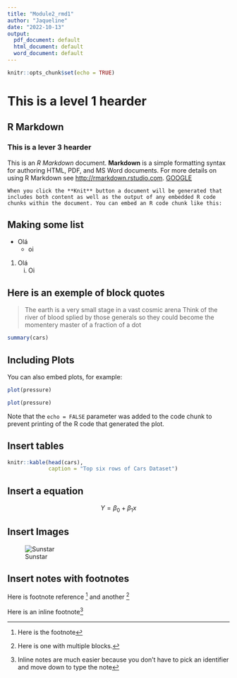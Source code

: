 ```yaml
---
title: "Module2_rmd1"
author: "Jaqueline"
date: "2022-10-13"
output:
  pdf_document: default
  html_document: default
  word_document: default
---
```


```r
knitr::opts_chunk$set(echo = TRUE)
```

# This is a level 1 hearder
## R Markdown
### This is a lever 3 hearder

This is an _R Markdown_ document. **Markdown** is a simple formatting syntax for authoring HTML, PDF, and MS Word documents. For more details on using R Markdown see <http://rmarkdown.rstudio.com>.
[GOOGLE](https://www.google.com/)

```
When you click the **Knit** button a document will be generated that includes both content as well as the output of any embedded R code chunks within the document. You can embed an R code chunk like this:
```

## Making some list
* Olá
    - oi
1. Olá
    i. Oi
    
## Here is an exemple of block quotes
> The earth is a very small stage in a vast cosmic arena
> Think of the river of blood splied by those generals so they could become the momentery master of a fraction of a dot
```r
summary(cars)
```

## Including Plots

You can also embed plots, for example:

```r
plot(pressure)
```

```r
plot(pressure)
```

Note that the `echo = FALSE` parameter was added to the code chunk to prevent printing of the R code that generated the plot.

## Insert tables
```r
knitr::kable(head(cars),
             caption = "Top six rows of Cars Dataset")
```


## Insert a equation

$$ Y = \beta_0 + \beta_1x $$

## Insert Images
![Sunstar](sunstar.png)


## Insert notes with footnotes

Here is footnote reference [^1] and another [^longnote]

Here is an inline footnote^[Inline notes are much easier because you don't have to pick an identifier and move down to type the note]




[^1]: Here is the footnote
[^longnote]: Here is one with multiple blocks.